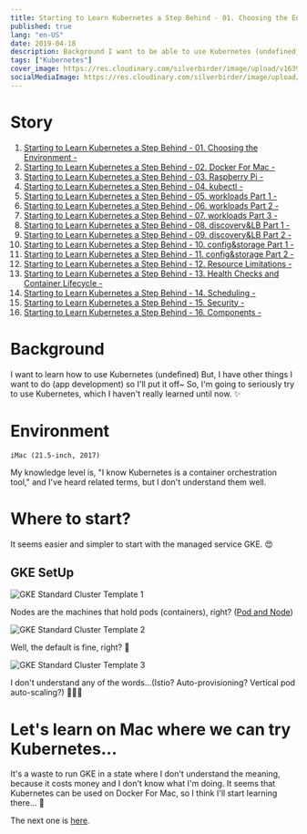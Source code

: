 ```yaml
---
title: Starting to Learn Kubernetes a Step Behind - 01. Choosing the Environment -
published: true
lang: "en-US"
date: 2019-04-18
description: Background I want to be able to use Kubernetes (undefined) But, I have other things I want to do (app development) so I'll put it off for now! So far, I've always put off learning Kubernetes properly, but now I'm going to give it a serious try.
tags: ["Kubernetes"]
cover_image: https://res.cloudinary.com/silverbirder/image/upload/v1639816542/silver-birder.github.io/blog/GKE_template_1.png
socialMediaImage: https://res.cloudinary.com/silverbirder/image/upload/v1639816542/silver-birder.github.io/blog/GKE_template_1.png
---
```



# Story

1. [Starting to Learn Kubernetes a Step Behind - 01. Choosing the Environment -](../start_the_learning_kubernetes_01/index.mdx)
1. [Starting to Learn Kubernetes a Step Behind - 02. Docker For Mac -](../start_the_learning_kubernetes_02/index.mdx)
1. [Starting to Learn Kubernetes a Step Behind - 03. Raspberry Pi -](../start_the_learning_kubernetes_03/index.mdx)
1. [Starting to Learn Kubernetes a Step Behind - 04. kubectl -](../start_the_learning_kubernetes_04/index.mdx)
1. [Starting to Learn Kubernetes a Step Behind - 05. workloads Part 1 -](../start_the_learning_kubernetes_05/index.mdx)
1. [Starting to Learn Kubernetes a Step Behind - 06. workloads Part 2 -](../start_the_learning_kubernetes_06/index.mdx)
1. [Starting to Learn Kubernetes a Step Behind - 07. workloads Part 3 -](../start_the_learning_kubernetes_07/index.mdx)
1. [Starting to Learn Kubernetes a Step Behind - 08. discovery&LB Part 1 -](../start_the_learning_kubernetes_08/index.mdx)
1. [Starting to Learn Kubernetes a Step Behind - 09. discovery&LB Part 2 -](../start_the_learning_kubernetes_09/index.mdx)
1. [Starting to Learn Kubernetes a Step Behind - 10. config&storage Part 1 -](../start_the_learning_kubernetes_10/index.mdx)
1. [Starting to Learn Kubernetes a Step Behind - 11. config&storage Part 2 -](../start_the_learning_kubernetes_11/index.mdx)
1. [Starting to Learn Kubernetes a Step Behind - 12. Resource Limitations -](../start_the_learning_kubernetes_12/index.mdx)
1. [Starting to Learn Kubernetes a Step Behind - 13. Health Checks and Container Lifecycle -](../start_the_learning_kubernetes_13/index.mdx)
1. [Starting to Learn Kubernetes a Step Behind - 14. Scheduling -](../start_the_learning_kubernetes_14/index.mdx)
1. [Starting to Learn Kubernetes a Step Behind - 15. Security -](../start_the_learning_kubernetes_15/index.mdx)
1. [Starting to Learn Kubernetes a Step Behind - 16. Components -](../start_the_learning_kubernetes_16/index.mdx)

# Background

I want to learn how to use Kubernetes (undefined)
But, I have other things I want to do (app development) so I'll put it off~
So, I'm going to seriously try to use Kubernetes, which I haven't really learned until now. ✨

# Environment

```
iMac (21.5-inch, 2017)
```

My knowledge level is,
"I know Kubernetes is a container orchestration tool," and I've heard related terms, but I don't understand them well.

# Where to start?

It seems easier and simpler to start with the managed service GKE. 😍

## GKE SetUp

<Image
  src="https://res.cloudinary.com/silverbirder/image/upload/v1639816542/silver-birder.github.io/blog/GKE_template_1.png"
  width={465}
  height={779}
  layout="constrained"
  alt="GKE Standard Cluster Template 1"
/>

Nodes are the machines that hold pods (containers), right? ([Pod and Node](https://nownabe.github.io/kubernetes-doc/tutorials/kubernetes_basics/3_explore_your_app.html))

<Image
  src="https://res.cloudinary.com/silverbirder/image/upload/v1639816542/silver-birder.github.io/blog/GKE_template_2.png"
  width={454}
  height={731}
  layout="constrained"
  alt="GKE Standard Cluster Template 2"
/>

Well, the default is fine, right? 🤔

<Image
  src="https://res.cloudinary.com/silverbirder/image/upload/v1639816542/silver-birder.github.io/blog/GKE_template_3.png"
  width={457}
  height={720}
  layout="constrained"
  alt="GKE Standard Cluster Template 3"
/>

I don't understand any of the words...(Istio? Auto-provisioning? Vertical pod auto-scaling?) 🤔🤔🤔

# Let's learn on Mac where we can try Kubernetes...

It's a waste to run GKE in a state where I don't understand the meaning, because it costs money and I don't know what I'm doing.
It seems that Kubernetes can be used on Docker For Mac, so I think I'll start learning there... 💪

The next one is [here](../start_the_learning_kubernetes_02/index.mdx).
